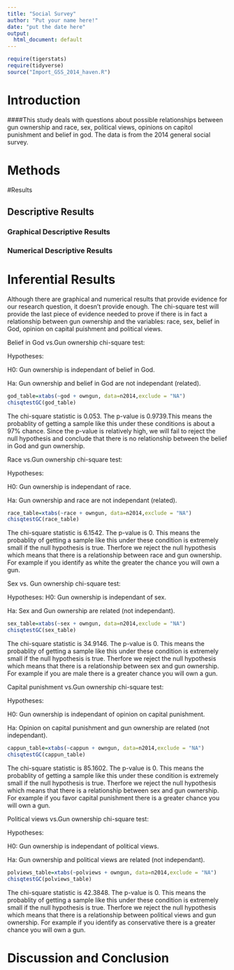 ```yaml
---
title: "Social Survey"
author: "Put your name here!"
date: "put the date here"
output:
  html_document: default
---
```


```r
require(tigerstats)
require(tidyverse)
source("Import_GSS_2014_haven.R")
```
<!-- We recommend you use git branches -- create a separate branch for each major section i.e. Introduction, Methods, Results, Inferential Results, and Discussion and Conclusions - leave the YAML block untouched until the final merge where you put in your own name !-->

# Introduction

<!--In this section you explain what you are trying to show.  Where did the data come from?  What is the research or other question you are trying to answer?!-->   

####This study deals with questions about possible relationships between gun ownership and race, sex, political views, opinions on capitol punishment and belief in god. The data is from the 2014 general social survey.



# Methods

<!--Decide on your methods:  use "variable analysis" or other appropriate descriptors.  Make sure to choose at least one graphical method and at least one numerical method.!-->

#Results

<!--Divide this section into two sub-sections:  One for your descriptive  results and one for your inferential results.!-->

## Descriptive Results

### Graphical Descriptive Results

<!--Graphical results here.  Make sure to show your code.  Provide appropriate labels for axes, giving units if possible, and provide a good title for the graph, too.  Use the graphical results to describe the patterns if any that exist in the data as focused toward the research question!-->

### Numerical Descriptive Results

<!--Numerical results go here. Use the numerical results to describe the patterns if any that exist in the data as focused toward the research question!-->

# Inferential Results

<!--State hypothesis clearly.  Make sure your discussion of the inferential test covers all the aspects that the test output produces, such as test statistic, p-value etc.  Make a decision about the null hypothesis, explain the assumptions on which the selected test/procedure was based, and why the chosen procedure satisfys the assumptions and is appropriate to answer the research question!-->

Although there are graphical and numerical results that provide evidence for our research question, it doesn’t provide enough. The chi-square test will provide the last piece of evidence needed to prove if there is in fact a relationship between gun ownership and the variables: race, sex, belief in God, opinion on capital puishment and political views.

Belief in God vs.Gun ownership chi-square test:

Hypotheses:

H0: Gun ownership is independant of belief in God.

Ha: Gun ownership and belief in God are not independant (related).

```r
god_table=xtabs(~god + owngun, data=n2014,exclude = "NA")
chisqtestGC(god_table)
```

The chi-square statistic is 0.053. The p-value is 0.9739.This means the probablity of getting a sample like this under these conditions is about a 97% chance. Since the p-value is relatively high, we will fail to reject the null hypothesis and conclude that there is no relationship between the belief in God and gun ownership.

Race vs.Gun ownership chi-square test:

Hypotheses:

H0: Gun ownership is independant of race. 

Ha: Gun ownership and race are not independant (related).

```r
race_table=xtabs(~race + owngun, data=n2014,exclude = "NA")
chisqtestGC(race_table)
```

The chi-square statistic is 6.1542. The p-value is 0. This means the probablity of getting a sample like this under these condition is extremely small if the null hypothesis is true. Therfore we reject the null hypothesis which means that there is a relationship between race and gun ownership. For example if you identify as white the greater the chance you will own a gun.

Sex vs. Gun ownership chi-square test:

Hypotheses:
H0: Gun ownership is independant of sex. 

Ha: Sex and Gun ownership are related (not independant).

```r
sex_table=xtabs(~sex + owngun, data=n2014,exclude = "NA")
chisqtestGC(sex_table)
```

The chi-square statistic is 34.9146. The p-value is 0. This means the probablity of getting a sample like this under these condition is extremely small if the null hypothesis is true. Therfore we reject the null hypothesis which means that there is a relationship between sex and gun ownership. For example if you are male there is a greater chance you will own a gun.

Capital punishment vs.Gun ownership chi-square test:

Hypotheses:

H0: Gun ownership is independant of opinion on capital punishment. 

Ha: Opinion on capital punishment and gun ownership are related (not independant).

```r
cappun_table=xtabs(~cappun + owngun, data=n2014,exclude = "NA")
chisqtestGC(cappun_table)
```

The chi-square statistic is 85.1602. The p-value is 0. This means the probablity of getting a sample like this under these condition is extremely small if the null hypothesis is true. Therfore we reject the null hypothesis which means that there is a relationship between sex and gun ownership. For example if you favor capital punishment there is a greater chance you will own a gun.

Political views vs.Gun ownership chi-square test:

Hypotheses:

H0: Gun ownership is independant of political views. 

Ha: Gun ownership and political views are related (not independant).

```r
polviews_table=xtabs(~polviews + owngun, data=n2014,exclude = "NA")
chisqtestGC(polviews_table)
```

The chi-square statistic is 42.3848. The p-value is 0. This means the probablity of getting a sample like this under these condition is extremely small if the null hypothesis is true. Therfore we reject the null hypothesis which means that there is a relationship between political views and gun ownership. For example if you identify as conservative there is a greater chance you will own a gun.

# Discussion and Conclusion

<!--Discussion and conclusion here.  If you found a relationship be sure to consider whether the relationship occurs because one of the variables causes the other, or whether they perhasps are related for some other reason.  Watch the chapter 6 videos from the GeorgeTown videos collection.!-->
